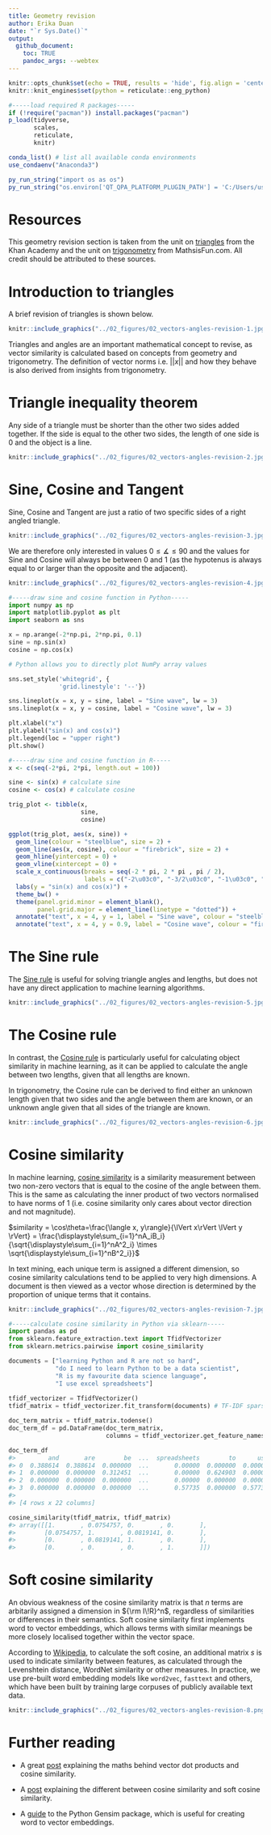```yaml
---
title: Geometry revision     
author: Erika Duan  
date: "`r Sys.Date()`"  
output: 
  github_document:
    toc: TRUE
    pandoc_args: --webtex  
---
```


```r
knitr::opts_chunk$set(echo = TRUE, results = 'hide', fig.align = 'center')
knitr::knit_engines$set(python = reticulate::eng_python)
```

```r
#-----load required R packages-----
if (!require("pacman")) install.packages("pacman") 
p_load(tidyverse,
       scales,
       reticulate,
       knitr) 

conda_list() # list all available conda environments
use_condaenv("Anaconda3")

py_run_string("import os as os")
py_run_string("os.environ['QT_QPA_PLATFORM_PLUGIN_PATH'] = 'C:/Users/user/Anaconda3/Library/plugins/platforms'")
```


# Resources   

This geometry revision section is taken from the unit on [triangles](https://www.khanacademy.org/math/geometry-home/triangle-properties) from the Khan Academy and the unit on [trigonometry](https://www.mathsisfun.com/algebra/trigonometry-index.html) from MathsisFun.com. All credit should be attributed to these sources.           


# Introduction to triangles     

A brief revision of triangles is shown below. 

```r
knitr::include_graphics("../02_figures/02_vectors-angles-revision-1.jpg")   
```

Triangles and angles are an important mathematical concept to revise, as vector similarity is calculated based on concepts from geometry and trigonometry. The definition of vector norms i.e. $||x||$ and how they behave is also derived from insights from trigonometry.     


# Triangle inequality theorem      

Any side of a triangle must be shorter than the other two sides added together. If the side is equal to the other two sides, the length of one side is 0 and the object is a line.   

```r
knitr::include_graphics("../02_figures/02_vectors-angles-revision-2.jpg")   
```


# Sine, Cosine and Tangent    

Sine, Cosine and Tangent are just a ratio of two specific sides of a right angled triangle. 

```r
knitr::include_graphics("../02_figures/02_vectors-angles-revision-3.jpg")   
```

We are therefore only interested in values $0\leq \measuredangle \leq 90$ and the values for Sine and Cosine will always be between 0 and 1 (as the hypotenus is always equal to or larger than the opposite and the adjacent).  

```r
knitr::include_graphics("../02_figures/02_vectors-angles-revision-4.jpg")   
```

```python
#-----draw sine and cosine function in Python-----   
import numpy as np
import matplotlib.pyplot as plt
import seaborn as sns  

x = np.arange(-2*np.pi, 2*np.pi, 0.1) 
sine = np.sin(x)
cosine = np.cos(x)

# Python allows you to directly plot NumPy array values  

sns.set_style('whitegrid', {
              'grid.linestyle': '--'})

sns.lineplot(x = x, y = sine, label = "Sine wave", lw = 3)
sns.lineplot(x = x, y = cosine, label = "Cosine wave", lw = 3)

plt.xlabel("x")  
plt.ylabel("sin(x) and cos(x)")
plt.legend(loc = "upper right")
plt.show()
```


```r
#-----draw sine and cosine function in R-----
x <- c(seq(-2*pi, 2*pi, length.out = 100))

sine <- sin(x) # calculate sine
cosine <- cos(x) # calculate cosine  

trig_plot <- tibble(x,
                    sine,
                    cosine)  

ggplot(trig_plot, aes(x, sine)) +
  geom_line(colour = "steelblue", size = 2) +
  geom_line(aes(x, cosine), colour = "firebrick", size = 2) +
  geom_hline(yintercept = 0) + 
  geom_vline(xintercept = 0) +  
  scale_x_continuous(breaks = seq(-2 * pi, 2 * pi , pi / 2),
                     labels = c("-2\u03c0", "-3/2\u03c0", "-1\u03c0", "-1/2\u03c0", "0", "1/2\u03c0", "1\u03c0", "3/2\u03c0", "2\u03c0")) + 
  labs(y = "sin(x) and cos(x)") +   
  theme_bw() + 
  theme(panel.grid.minor = element_blank(),
        panel.grid.major = element_line(linetype = "dotted")) +
  annotate("text", x = 4, y = 1, label = "Sine wave", colour = "steelblue") +
  annotate("text", x = 4, y = 0.9, label = "Cosine wave", colour = "firebrick")
```


# The Sine rule  

The [Sine rule](https://www.mathsisfun.com/algebra/trig-sine-law.html) is useful for solving triangle angles and lengths, but does not have any direct application to machine learning algorithms.  

```r
knitr::include_graphics("../02_figures/02_vectors-angles-revision-5.jpg")   
```


# The Cosine rule  

In contrast, the [Cosine rule](https://www.mathsisfun.com/algebra/trig-cosine-law.html) is particularly useful for calculating object similarity in machine learning, as it can be applied to calculate the angle between two lengths, given that all lengths are known.   

In trigonometry, the Cosine rule can be derived to find either an unknown length given that two sides and the angle between them are known, or an unknown angle given that all sides of the triangle are known.     

```r
knitr::include_graphics("../02_figures/02_vectors-angles-revision-6.jpg")   
```


# Cosine similarity  

In machine learning, [cosine similarity](https://en.wikipedia.org/wiki/Cosine_similarity) is a similarity measurement between two non-zero vectors that is equal to the cosine of the angle between them. This is the same as calculating the inner product of two vectors normalised to have norms of 1 (i.e. cosine similarity only cares about vector direction and not magnitude).    

$similarity = \cos\theta=\frac{\langle x, y\rangle}{\lVert x\rVert \lVert y \rVert} = \frac{\displaystyle\sum_{i=1}^nA_iB_i}{\sqrt{\displaystyle\sum_{i=1}^nA^2_i} \times \sqrt{\displaystyle\sum_{i=1}^nB^2_i}}$   

In text mining, each unique term is assigned a different dimension, so cosine similarity calculations tend to be applied to very high dimensions. A document is then viewed as a vector whose direction is determined by the proportion of unique terms that it contains.     

```r
knitr::include_graphics("../02_figures/02_vectors-angles-revision-7.jpg")   
```

```python
#-----calculate cosine similarity in Python via sklearn----- 
import pandas as pd
from sklearn.feature_extraction.text import TfidfVectorizer 
from sklearn.metrics.pairwise import cosine_similarity

documents = ["learning Python and R are not so hard",
             "do I need to learn Python to be a data scientist",
             "R is my favourite data science language",
             "I use excel spreadsheets"]
             
tfidf_vectorizer = TfidfVectorizer()
tfidf_matrix = tfidf_vectorizer.fit_transform(documents) # TF-IDF sparse matrix

doc_term_matrix = tfidf_matrix.todense()
doc_term_df = pd.DataFrame(doc_term_matrix,
                           columns = tfidf_vectorizer.get_feature_names())

doc_term_df
#>         and       are        be  ...  spreadsheets        to      use
#> 0  0.388614  0.388614  0.000000  ...       0.00000  0.000000  0.00000
#> 1  0.000000  0.000000  0.312451  ...       0.00000  0.624903  0.00000
#> 2  0.000000  0.000000  0.000000  ...       0.00000  0.000000  0.00000
#> 3  0.000000  0.000000  0.000000  ...       0.57735  0.000000  0.57735
#> 
#> [4 rows x 22 columns]

cosine_similarity(tfidf_matrix, tfidf_matrix)
#> array([[1.       , 0.0754757, 0.       , 0.       ],
#>        [0.0754757, 1.       , 0.0819141, 0.       ],
#>        [0.       , 0.0819141, 1.       , 0.       ],
#>        [0.       , 0.       , 0.       , 1.       ]])
```


# Soft cosine similarity      

An obvious weakness of the cosine similarity matrix is that $n$ terms are arbitarily assigned a dimension in ${\rm I\!R}^n$, regardless of similarities or differences in their semantics. Soft cosine similarity first implements word to vector embeddings, which allows terms with similar meanings be more closely localised together within the vector space.     

According to [Wikipedia](https://en.wikipedia.org/wiki/Cosine_similarity#Soft_cosine_measure), to calculate the soft cosine, an additional matrix $s$ is used to indicate similarity between features, as calculated through the Levenshtein distance, WordNet similarity or other measures. In practice, we use pre-built word embedding models like `word2vec`, `fasttext` and others, which have been built by training large corpuses of publicly available text data.      

```r
knitr::include_graphics("../02_figures/02_vectors-angles-revision-8.png")   
```


# Further reading  

+ A great [post](https://blog.christianperone.com/2013/09/machine-learning-cosine-similarity-for-vector-space-models-part-iii/) explaining the maths behind vector dot products and cosine similarity.      

+ A [post](https://www.machinelearningplus.com/nlp/cosine-similarity/) explaining the different between cosine similarity and soft cosine similarity.    

+ A [guide](https://www.machinelearningplus.com/nlp/gensim-tutorial/) to the Python Gensim package, which is useful for creating word to vector embeddings.     